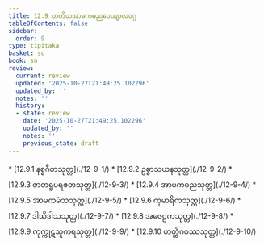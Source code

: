 ```yaml
---
title: 12.9 တတိယအာမကဓညပေယျာလဝဂ္ဂ
tableOfContents: false
sidebar:
  order: 9
type: tipitaka
basket: su
book: sn
review:
  current: review
  updated: '2025-10-27T21:49:25.102296'
  updated_by: ''
  notes: ''
  history:
  - state: review
    date: '2025-10-27T21:49:25.102296'
    updated_by: ''
    notes: ''
    previous_state: draft
---
```



<ReviewStatus review={frontmatter.review} showDetails={true} />

<HypothesisAnnotation frontmatter={frontmatter} />

<DynamicBreadcrumb />



<TableOfContents book="sn" section="12.9">
* [12.9.1 နစ္စဂီတသုတ္တ](./12-9-1/)
* [12.9.2 ဥစ္စာသယနသုတ္တ](./12-9-2/)
* [12.9.3 ဇာတရူပရဇတသုတ္တ](./12-9-3/)
* [12.9.4 အာမကဓညသုတ္တ](./12-9-4/)
* [12.9.5 အာမကမံသသုတ္တ](./12-9-5/)
* [12.9.6 ကုမာရိကသုတ္တ](./12-9-6/)
* [12.9.7 ဒါသိဒါသသုတ္တ](./12-9-7/)
* [12.9.8 အဇေဠကသုတ္တ](./12-9-8/)
* [12.9.9 ကုက္ကုဋသူကရသုတ္တ](./12-9-9/)
* [12.9.10 ဟတ္ထိဂဝဿသုတ္တ](./12-9-10/)
</TableOfContents>
